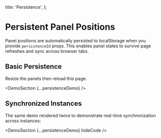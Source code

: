 
  title: 'Persistence',
};

# Persistent Panel Positions

Panel positions are automatically persisted to localStorage when you provide `persistenceId` props. This enables panel states to survive page refreshes and sync across browser tabs.

## Basic Persistence

Resize the panels then reload this page.

<DemoSection {...persistenceDemo} />

## Synchronized Instances

The same demo rendered twice to demonstrate real-time synchronization across instances:

<DemoSection {...persistenceDemo} hideCode />

